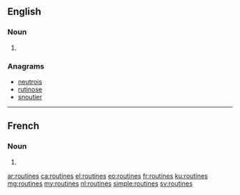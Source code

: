 ==English==

===Noun===
{{head|en|noun plural form}}

# {{plural of|routine|lang=en}}

===Anagrams===
* [[neutrois#English|neutrois]]
* [[rutinose#English|rutinose]]
* [[snoutier#English|snoutier]]

----

==French==

===Noun===
{{head|fr|noun plural form|g=?}}

# {{plural of|routine|lang=fr}}

[[ar:routines]]
[[ca:routines]]
[[el:routines]]
[[eo:routines]]
[[fr:routines]]
[[ku:routines]]
[[mg:routines]]
[[my:routines]]
[[nl:routines]]
[[simple:routines]]
[[sv:routines]]